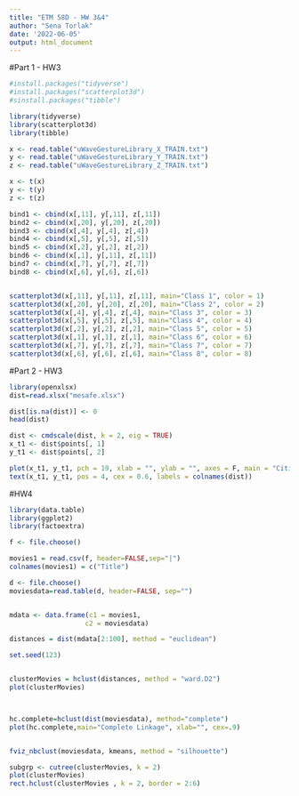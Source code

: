 ```yaml
---
title: "ETM 58D - HW 3&4"
author: "Sena Torlak"
date: '2022-06-05'
output: html_document
---
```


#Part 1 - HW3
```r
#install.packages("tidyverse")
#install.packages("scatterplot3d")
#sinstall.packages("tibble")

library(tidyverse)
library(scatterplot3d)
library(tibble)

x <- read.table("uWaveGestureLibrary_X_TRAIN.txt")
y <- read.table("uWaveGestureLibrary_Y_TRAIN.txt")
z <- read.table("uWaveGestureLibrary_Z_TRAIN.txt")

x <- t(x)
y <- t(y)
z <- t(z)

bind1 <- cbind(x[,11], y[,11], z[,11])
bind2 <- cbind(x[,20], y[,20], z[,20])
bind3 <- cbind(x[,4], y[,4], z[,4])
bind4 <- cbind(x[,5], y[,5], z[,5])
bind5 <- cbind(x[,2], y[,2], z[,2])
bind6 <- cbind(x[,1], y[,11], z[,11])
bind7 <- cbind(x[,7], y[,7], z[,7])
bind8 <- cbind(x[,6], y[,6], z[,6])


scatterplot3d(x[,11], y[,11], z[,11], main="Class 1", color = 1)
scatterplot3d(x[,20], y[,20], z[,20], main="Class 2", color = 2)
scatterplot3d(x[,4], y[,4], z[,4], main="Class 3", color = 3)
scatterplot3d(x[,5], y[,5], z[,5], main="Class 4", color = 4)
scatterplot3d(x[,2], y[,2], z[,2], main="Class 5", color = 5)
scatterplot3d(x[,1], y[,1], z[,1], main="Class 6", color = 6)
scatterplot3d(x[,7], y[,7], z[,7], main="Class 7", color = 7)
scatterplot3d(x[,6], y[,6], z[,6], main="Class 8", color = 8)

```
#Part 2 - HW3

```r

library(openxlsx)
dist=read.xlsx("mesafe.xlsx")

dist[is.na(dist)] <- 0
head(dist)

dist <- cmdscale(dist, k = 2, eig = TRUE)
x_t1 <- dist$points[, 1]
y_t1 <- dist$points[, 2]

plot(x_t1, y_t1, pch = 19, xlab = "", ylab = "", axes = F, main = "Cities of Turkey")
text(x_t1, y_t1, pos = 4, cex = 0.6, labels = colnames(dist))

```
#HW4 


```r
library(data.table)
library(ggplot2)
library(factoextra)

f <- file.choose()

movies1 = read.csv(f, header=FALSE,sep="|")
colnames(movies1) = c("Title")

d <- file.choose()
moviesdata=read.table(d, header=FALSE, sep="")


mdata <- data.frame(c1 = movies1,  
                   c2 = moviesdata)

distances = dist(mdata[2:100], method = "euclidean")

set.seed(123) 


clusterMovies = hclust(distances, method = "ward.D2")
plot(clusterMovies)



hc.complete=hclust(dist(moviesdata), method="complete")
plot(hc.complete,main="Complete Linkage", xlab="", cex=.9)


fviz_nbclust(moviesdata, kmeans, method = "silhouette")

subgrp <- cutree(clusterMovies, k = 2)
plot(clusterMovies)
rect.hclust(clusterMovies , k = 2, border = 2:6)
```
